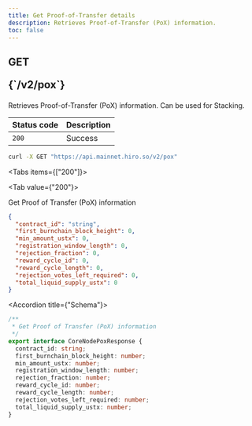 ```yaml
---
title: Get Proof-of-Transfer details
description: Retrieves Proof-of-Transfer (PoX) information.
toc: false
---
```



<Root>

<API>

<div className='flex-1'>

<h2 className="not-prose mb-2 inline-flex items-center gap-3 font-mono">
  <div className="rounded-lg border px-1 py-0.5 text-xs font-medium border-green-400/50 bg-green-400/20 text-green-600 dark:text-green-400">
    GET
  </div>
  <p className="text-xs break-words overflow-hidden w-[95%]">{`/v2/pox`}</p>
</h2>

Retrieves Proof-of-Transfer (PoX) information. Can be used for Stacking.

| Status code | Description   |
|:------------|:--------------|
| `200`       | Success       |

</div>

<APIExample>

```bash title="Terminal"
curl -X GET "https://api.mainnet.hiro.so/v2/pox"
```

<Tabs items={["200"]}>

<Tab value={"200"}>

Get Proof of Transfer (PoX) information

```json title="Example response"
{
  "contract_id": "string",
  "first_burnchain_block_height": 0,
  "min_amount_ustx": 0,
  "registration_window_length": 0,
  "rejection_fraction": 0,
  "reward_cycle_id": 0,
  "reward_cycle_length": 0,
  "rejection_votes_left_required": 0,
  "total_liquid_supply_ustx": 0
}
```

<Accordions>

<Accordion title={"Schema"}>

```ts
/**
 * Get Proof of Transfer (PoX) information
 */
export interface CoreNodePoxResponse {
  contract_id: string;
  first_burnchain_block_height: number;
  min_amount_ustx: number;
  registration_window_length: number;
  rejection_fraction: number;
  reward_cycle_id: number;
  reward_cycle_length: number;
  rejection_votes_left_required: number;
  total_liquid_supply_ustx: number;
}

```

</Accordion>

</Accordions>

</Tab>

</Tabs>

</APIExample>

</API>

</Root>

